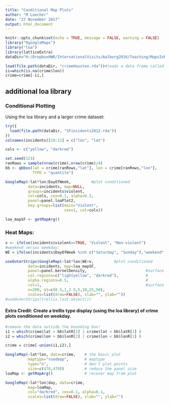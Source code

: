 ---
title: "Conditional Map Plots"
author: "M Loecher"
date: "27 November 2017"
output: html_document
---

```{r setup, include=FALSE}
knitr::opts_chunk$set(echo = TRUE, message = FALSE, warning = FALSE)
library("RgoogleMaps")
library("loa")
library(latticeExtra)
dataDir="H:/DropboxHWR/InternationalVisits/Aalborg2016/Teaching/MapsInR/ForStudents/data/"

load(file.path(dataDir, "crimeHouston.rda"))#loads a data frame called crime
ii=which(is.na(crime$lon))
crime=crime[-ii,]

```

## additional loa library

### Conditional Plotting

Using the loa library and a larger crime dataset:

```{r}
try({
  load(file.path(dataDir, "SFincidents2012.rda"))
})
colnames(incidents)[10:11] = c("lon", "lat")

cols <- c("yellow", "darkred")

set.seed(123)
ranRows = sample(nrow(crime),nrow(crime)/4)
bb <- qbbox(lat = crime[ranRows,"lat"], lon = crime[ranRows,"lon"],
            TYPE = "quantile")

```


```{r , fig.width=9, fig.height=9, eval=TRUE}

GoogleMap(~lat*lon|DayOfWeek,         #plot conditioned         
          data=incidents, map=NULL,
          groups=incidents$violent,                                               
          col=cols, cex=0.1, alpha=0.3,                 
          panel=panel.loaPlot2,                         
          key.groups=list(main="Violent", 
                          cex=1, col=cols))    

loa_mapSF <- getMapArg()
```


### Heat Maps:


```{r }
v <- ifelse(incidents$violent==TRUE, "Violent", "Non-violent")
#weekend versus weekday:
WE = ifelse(incidents$DayOfWeek %in% c("Saturday", "Sunday"),"weekend", "weekday")

useOuterStrips(GoogleMap(~lat*lon|WE+v,         #plot conditioned         
          data=incidents, map=loa_mapSF,
          panel=panel.kernelDensity,                          #surface plot control                                                                
          col.regions=c("lightyellow", "darkred"),            #
          alpha.regions=0.5,                                  #                       
          col=1,                                              #surface calculation    
          n=200, at=c(0.5,1,2.5,5,10,25,50), 
          scales=list(draw=FALSE), xlab="", ylab=""))     
#useOuterStrips(trellis.last.object())

```

####  Extra Credit: Create a trellis type display (using the loa library) of crime plots conditioned on weekday.

```{r, echo=TRUE, hide=TRUE,eval=TRUE}

#remove the data outside the bounding box!
i1 = which(crime$lat > bb$latR[2] | crime$lat < bb$latR[1] )
i2 = which(crime$lon > bb$lonR[2] | crime$lon < bb$lonR[1] )

crime = crime[-union(i1,i2),]

GoogleMap(~lat*lon, data=crime,    # the basic plot 
          maptype="roadmap",       # maptype 
          type="n",                # don't plot points  
          size=c(470,470))         # reduce the panel size          
loaMap <- getMapArg()              # recover map from plot

GoogleMap(~lat*lon|day, data=crime,                           
          map=loaMap,                         
          col="darkred", cex=0.1, alpha=0.1,
          scales=list(draw=FALSE), xlab="", ylab="")
```



